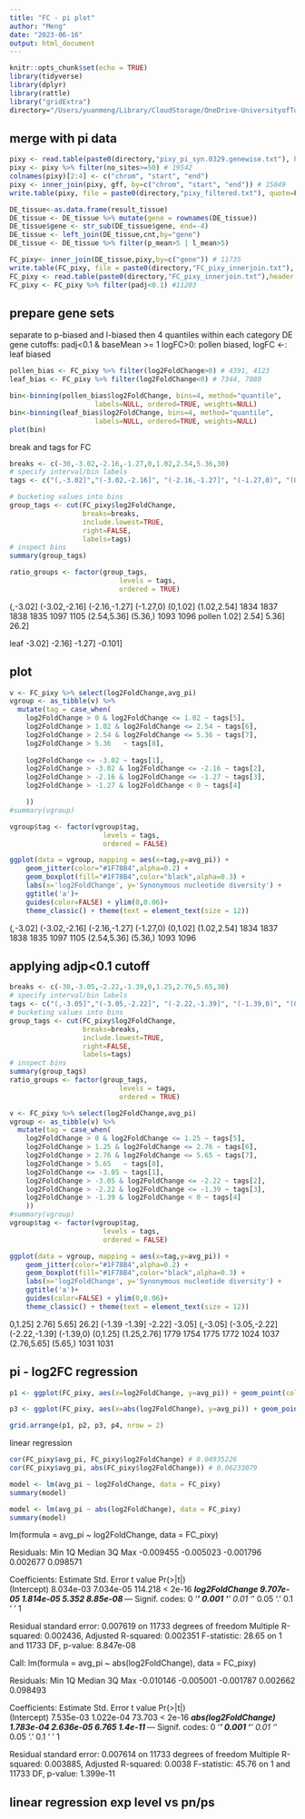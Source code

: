 ```yaml
---
title: "FC - pi plot"
author: "Meng"
date: "2023-06-16"
output: html_document
---
```


```r
knitr::opts_chunk$set(echo = TRUE)
library(tidyverse)
library(dplyr)
library(rattle)
library("gridExtra")
directory="/Users/yuanmeng/Library/CloudStorage/OneDrive-UniversityofToronto/Manuscripts/rumex_haploid_sel/pixy/"
```
## merge with pi data
```r
pixy <- read.table(paste0(directory,"pixy_pi_syn.0329.genewise.txt"), header=TRUE) 
pixy <- pixy %>% filter(no_sites>=50) # 19542
colnames(pixy)[2:4] <- c("chrom", "start", "end")
pixy <- inner_join(pixy, gff, by=c("chrom", "start", "end")) # 15049
write.table(pixy, file = paste0(directory,"pixy_filtered.txt"), quote=F) 

DE_tissue<-as.data.frame(result_tissue)
DE_tissue <- DE_tissue %>% mutate(gene = rownames(DE_tissue))
DE_tissue$gene <- str_sub(DE_tissue$gene, end=-4)
DE_tissue <- left_join(DE_tissue,cnt,by="gene")
DE_tissue <- DE_tissue %>% filter(p_mean>5 | l_mean>5)

FC_pixy<- inner_join(DE_tissue,pixy,by=c("gene")) # 11735
write.table(FC_pixy, file = paste0(directory,"FC_pixy_innerjoin.txt"), row.names = FALSE, quote = FALSE)
FC_pixy <- read.table(paste0(directory,"FC_pixy_innerjoin.txt"),header = TRUE)
FC_pixy <- FC_pixy %>% filter(padj<0.1) #11203
```


## prepare gene sets
separate to p-biased and l-biased
then 4 quantiles within each category
DE gene cutoffs: padj<0.1 & baseMean >= 1
logFC>0: pollen biased, logFC <-: leaf biased
```r
pollen_bias <- FC_pixy %>% filter(log2FoldChange>0) # 4391, 4123
leaf_bias <- FC_pixy %>% filter(log2FoldChange<0) # 7344, 7080

bin<-binning(pollen_bias$log2FoldChange, bins=4, method="quantile",
                     labels=NULL, ordered=TRUE, weights=NULL)
bin<-binning(leaf_bias$log2FoldChange, bins=4, method="quantile",
                     labels=NULL, ordered=TRUE, weights=NULL)
plot(bin)
```

break and tags for FC
```r
breaks <- c(-30,-3.02,-2.16,-1.27,0,1.02,2.54,5.36,30)
# specify interval/bin labels
tags <- c("(,-3.02]","(-3.02,-2.16]", "(-2.16,-1.27]", "(-1.27,0)", "(0,1.02]", "(1.02,2.54]","(2.54,5.36]", "(5.36,)")

# bucketing values into bins
group_tags <- cut(FC_pixy$log2FoldChange, 
                  breaks=breaks, 
                  include.lowest=TRUE, 
                  right=FALSE, 
                  labels=tags)
# inspect bins
summary(group_tags)

ratio_groups <- factor(group_tags, 
                           levels = tags,
                           ordered = TRUE)
```
(,-3.02] (-3.02,-2.16] (-2.16,-1.27]     (-1.27,0)      (0,1.02]   (1.02,2.54] 
         1834          1837          1838          1835          1097          1105 
  (2.54,5.36]       (5.36,) 
         1093          1096 
pollen
1.02]
2.54]
5.36]
26.2]

leaf
-3.02]
-2.16]
-1.27]
-0.101]




## plot
```r
v <- FC_pixy %>% select(log2FoldChange,avg_pi) 
vgroup <- as_tibble(v) %>% 
  mutate(tag = case_when(
    log2FoldChange > 0 & log2FoldChange <= 1.02 ~ tags[5],
    log2FoldChange > 1.02 & log2FoldChange <= 2.54 ~ tags[6],
    log2FoldChange > 2.54 & log2FoldChange <= 5.36 ~ tags[7],
    log2FoldChange > 5.36   ~ tags[8],
    
    log2FoldChange <= -3.02 ~ tags[1],
    log2FoldChange > -3.02 & log2FoldChange <= -2.16 ~ tags[2],
    log2FoldChange > -2.16 & log2FoldChange <= -1.27 ~ tags[3],
    log2FoldChange > -1.27 & log2FoldChange < 0 ~ tags[4]

    ))
#summary(vgroup)

vgroup$tag <- factor(vgroup$tag,
                       levels = tags,
                       ordered = FALSE)

ggplot(data = vgroup, mapping = aes(x=tag,y=avg_pi)) + 
    geom_jitter(color="#1F78B4",alpha=0.2) +
    geom_boxplot(fill="#1F78B4",color="black",alpha=0.3) + 
    labs(x='log2FoldChange', y='Synonymous nucleotide diversity') +
    ggtitle('a')+
    guides(color=FALSE) + ylim(0,0.06)+
    theme_classic() + theme(text = element_text(size = 12))

```
 (,-3.02] (-3.02,-2.16] (-2.16,-1.27]     (-1.27,0)      (0,1.02]   (1.02,2.54] 
         1834          1837          1838          1835          1097          1105 
  (2.54,5.36]       (5.36,) 
         1093          1096 


## applying adjp<0.1 cutoff
```r
breaks <- c(-30,-3.05,-2.22,-1.39,0,1.25,2.76,5.65,30)
# specify interval/bin labels
tags <- c("(,-3.05]","(-3.05,-2.22]", "(-2.22,-1.39]", "(-1.39,0)", "(0,1.25]", "(1.25,2.76]","(2.76,5.65]", "(5.65,)")
# bucketing values into bins
group_tags <- cut(FC_pixy$log2FoldChange, 
                  breaks=breaks, 
                  include.lowest=TRUE, 
                  right=FALSE, 
                  labels=tags)
# inspect bins
summary(group_tags)
ratio_groups <- factor(group_tags, 
                           levels = tags,
                           ordered = TRUE)

v <- FC_pixy %>% select(log2FoldChange,avg_pi) 
vgroup <- as_tibble(v) %>% 
  mutate(tag = case_when(
    log2FoldChange > 0 & log2FoldChange <= 1.25 ~ tags[5],
    log2FoldChange > 1.25 & log2FoldChange <= 2.76 ~ tags[6],
    log2FoldChange > 2.76 & log2FoldChange <= 5.65 ~ tags[7],
    log2FoldChange > 5.65   ~ tags[8],
    log2FoldChange <= -3.05 ~ tags[1],
    log2FoldChange > -3.05 & log2FoldChange <= -2.22 ~ tags[2],
    log2FoldChange > -2.22 & log2FoldChange <= -1.39 ~ tags[3],
    log2FoldChange > -1.39 & log2FoldChange < 0 ~ tags[4]
    ))
#summary(vgroup)
vgroup$tag <- factor(vgroup$tag,
                       levels = tags,
                       ordered = FALSE)

ggplot(data = vgroup, mapping = aes(x=tag,y=avg_pi)) + 
    geom_jitter(color="#1F78B4",alpha=0.2) +
    geom_boxplot(fill="#1F78B4",color="black",alpha=0.3) + 
    labs(x='log2FoldChange', y='Synonymous nucleotide diversity') +
    ggtitle('a')+
    guides(color=FALSE) + ylim(0,0.06)+
    theme_classic() + theme(text = element_text(size = 12))
```
0,1.25]
2.76]
5.65]
26.2]
(-1.39
-1.39]
-2.22]
-3.05]
(,-3.05] (-3.05,-2.22] (-2.22,-1.39]     (-1.39,0)      (0,1.25]   (1.25,2.76] 
         1779          1754          1775          1772          1024          1037 
  (2.76,5.65]       (5.65,) 
         1031          1031 



## pi - log2FC regression 
```r
p1 <- ggplot(FC_pixy, aes(x=log2FoldChange, y=avg_pi)) + geom_point(colour="#1F78B4", alpha=0.2) + geom_smooth(color="black", method = lm) + theme_classic() + theme(text = element_text(size = 10))+ labs(x='log2FoldChange', y='nucleotide diversity (syn)') + ggtitle('a')

p3 <- ggplot(FC_pixy, aes(x=abs(log2FoldChange), y=avg_pi)) + geom_point(colour="#1F78B4", alpha=0.2) + geom_smooth(color="black", method = lm) + theme_classic() + theme(text = element_text(size = 10))+ labs(x='abs(log2FoldChange)', y='nucleotide diversity (syn)') + ggtitle('c')

grid.arrange(p1, p2, p3, p4, nrow = 2)
```

linear regression
```r
cor(FC_pixy$avg_pi, FC_pixy$log2FoldChange) # 0.04935226
cor(FC_pixy$avg_pi, abs(FC_pixy$log2FoldChange)) # 0.06233079

model <- lm(avg_pi ~ log2FoldChange, data = FC_pixy)
summary(model)

model <- lm(avg_pi ~ abs(log2FoldChange), data = FC_pixy)
summary(model)
```

lm(formula = avg_pi ~ log2FoldChange, data = FC_pixy)

Residuals:
      Min        1Q    Median        3Q       Max 
-0.009455 -0.005023 -0.001796  0.002677  0.098571 

Coefficients:
                Estimate Std. Error t value Pr(>|t|)    
(Intercept)    8.034e-03  7.034e-05 114.218  < 2e-16 ***
log2FoldChange 9.707e-05  1.814e-05   5.352 8.85e-08 ***
---
Signif. codes:  0 ‘***’ 0.001 ‘**’ 0.01 ‘*’ 0.05 ‘.’ 0.1 ‘ ’ 1

Residual standard error: 0.007619 on 11733 degrees of freedom
Multiple R-squared:  0.002436,	Adjusted R-squared:  0.002351 
F-statistic: 28.65 on 1 and 11733 DF,  p-value: 8.847e-08

Call:
lm(formula = avg_pi ~ abs(log2FoldChange), data = FC_pixy)

Residuals:
      Min        1Q    Median        3Q       Max 
-0.010146 -0.005001 -0.001787  0.002662  0.098493 

Coefficients:
                     Estimate Std. Error t value Pr(>|t|)    
(Intercept)         7.535e-03  1.022e-04  73.703  < 2e-16 ***
abs(log2FoldChange) 1.783e-04  2.636e-05   6.765  1.4e-11 ***
---
Signif. codes:  0 ‘***’ 0.001 ‘**’ 0.01 ‘*’ 0.05 ‘.’ 0.1 ‘ ’ 1

Residual standard error: 0.007614 on 11733 degrees of freedom
Multiple R-squared:  0.003885,	Adjusted R-squared:  0.0038 
F-statistic: 45.76 on 1 and 11733 DF,  p-value: 1.399e-11

## linear regression exp level vs pn/ps
```r

```


